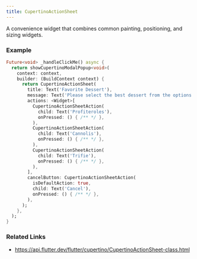 ```yaml
---
title: CupertinoActionSheet
---
```


A convenience widget that combines common painting, positioning, and sizing widgets.

### Example

```dart liveslice=CupertinoActionSheet mockup=iPhone7
Future<void> _handleClickMe() async {
  return showCupertinoModalPopup<void>(
    context: context,
    builder: (BuildContext context) {
      return CupertinoActionSheet(
        title: Text('Favorite Dessert'),
        message: Text('Please select the best dessert from the options below.'),
        actions: <Widget>[
          CupertinoActionSheetAction(
            child: Text('Profiteroles'),
            onPressed: () { /** */ },
          ),
          CupertinoActionSheetAction(
            child: Text('Cannolis'),
            onPressed: () { /** */ },
          ),
          CupertinoActionSheetAction(
            child: Text('Trifie'),
            onPressed: () { /** */ },
          ),
        ],
        cancelButton: CupertinoActionSheetAction(
          isDefaultAction: true,
          child: Text('Cancel'),
          onPressed: () { /** */ },
        ),
      );
    },
  );
}
```

### Related Links
- https://api.flutter.dev/flutter/cupertino/CupertinoActionSheet-class.html
